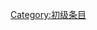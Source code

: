 {{catmore1|[[Wikipedia:視覺藝術專題|Wikipedia:視覺藝術專題]]}}
{{Articles by Quality|topic=視覺藝術|project=視覺藝術|format=TOC}}
{{emptycat}}

[[Category:初级条目|Category:初级条目]]